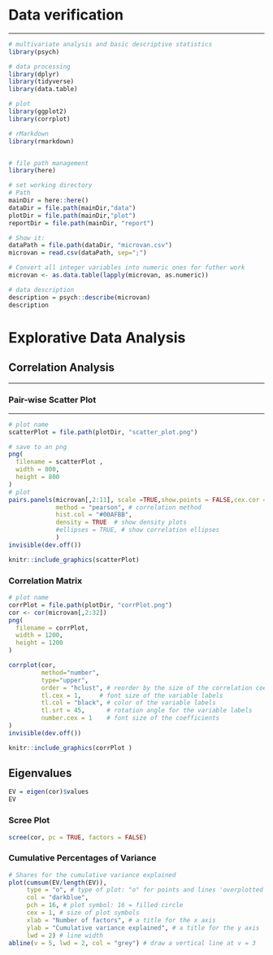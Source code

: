 # Data verification
***
```r
# multivariate analysis and basic descriptive statistics
library(psych)  

# data processing
library(dplyr)
library(tidyverse)
library(data.table)

# plot
library(ggplot2)
library(corrplot)

# rMarkdown 
library(rmarkdown)


# file path management 
library(here)

```

```r
# set working directory 
# Path
mainDir = here::here()
dataDir = file.path(mainDir,"data")
plotDir = file.path(mainDir,"plot")
reportDir = file.path(mainDir, "report")
```

```r
# Show it:
dataPath = file.path(dataDir, "microvan.csv")
microvan = read.csv(dataPath, sep=";")

# Convert all integer variables into numeric ones for futher work
microvan <- as.data.table(lapply(microvan, as.numeric))

# data description
description = psych::describe(microvan)
description 
```

# Explorative Data Analysis
## Correlation Analysis
***
### Pair-wise Scatter Plot
***
```r
# plot name
scatterPlot = file.path(plotDir, "scatter_plot.png")

# save to an png
png(
  filename = scatterPlot ,
  width = 800,
  height = 800
)
# plot
pairs.panels(microvan[,2:11], scale =TRUE,show.points = FALSE,cex.cor = 2.5,
             method = "pearson", # correlation method
             hist.col = "#00AFBB",
             density = TRUE  # show density plots
             #ellipses = TRUE, # show correlation ellipses
             )
invisible(dev.off())
```

```r
knitr::include_graphics(scatterPlot)
```

### Correlation Matrix
```r
# plot name
corrPlot = file.path(plotDir, "corrPlot.png")
cor <- cor(microvan[,2:32])
png(
  filename = corrPlot,
  width = 1200,
  height = 1200
)

corrplot(cor, 
         method="number", 
         type="upper", 
         order = "hclust", # reorder by the size of the correlation coefficients
         tl.cex = 1,     # font size of the variable labels
         tl.col = "black", # color of the variable labels
         tl.srt = 45,      # rotation angle for the variable labels
         number.cex = 1    # font size of the coefficients
)
invisible(dev.off())

```

```r
knitr::include_graphics(corrPlot )
```



## Eigenvalues
```r
EV = eigen(cor)$values
EV
```

### Scree Plot
```r
scree(cor, pc = TRUE, factors = FALSE)

```

### Cumulative Percentages of Variance 
```r
# Shares for the cumulative variance explained
plot(cumsum(EV/length(EV)), 
     type = "o", # type of plot: "o" for points and lines 'overplotted'
     col = "darkblue",
     pch = 16, # plot symbol: 16 = filled circle
     cex = 1, # size of plot symbols
     xlab = "Number of factors", # a title for the x axis
     ylab = "Cumulative variance explained", # a title for the y axis
     lwd = 2) # line width
abline(v = 5, lwd = 2, col = "grey") # draw a vertical line at v = 3
```

